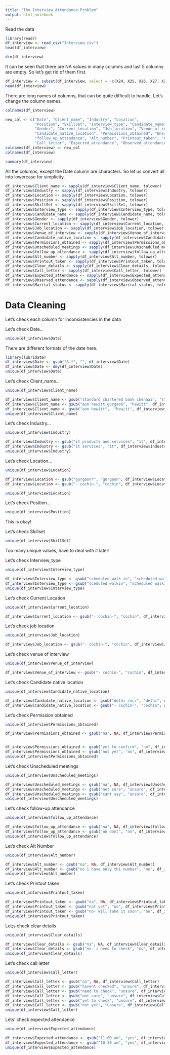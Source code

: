 ```yaml
---
title: "The Interview Attendance Problem"
output: html_notebook
---
```


Read the data

```r
library(readr)
df_interview <- read_csv("Interview.csv")
head(df_interview)
```

```r
dim(df_interview)
```

It can be seen that there are NA values in many columns and last 5 columns are empty. So let's get rid of them first.
```r
df_interview <- subset(df_interview, select = -c(X24, X25, X26, X27, X28))
head(df_interview)
```

There are long names of columns, that can be quite difficult to handle. Let's change the column names.

```r
colnames(df_interview)
```

```r
new_col <- c("Date", "Client_name", "Industry", "Location",
             "Position", "SkillSet", "Interview_type", "Candidate_name",
             "Gender", "Current_location", "Job_location", "Venue_of_interview",
             "Candidate_native_location", "Permissions_obtained", "Unscheduled_meetings",
             "follow_up_attendance", "Alt_number", "Printout_taken", "Clear_details",
             "Call_letter", "Expected_attendance", "Observed_attendance", "Marital_status")
colnames(df_interview) <- new_col
colnames(df_interview)
```

```r
summary(df_interview)
```
All the columns, except the Date column are characters. So let us convert all into lowercase for simplicity.

```r
df_interview$Client_name <- sapply(df_interview$Client_name, tolower)
df_interview$Industry <- sapply(df_interview$Industry, tolower)
df_interview$Location <- sapply(df_interview$Location, tolower)
df_interview$Position <- sapply(df_interview$Position, tolower)
df_interview$SkillSet <- sapply(df_interview$SkillSet, tolower)
df_interview$Interview_type <- sapply(df_interview$Interview_type, tolower)
df_interview$Candidate_name <- sapply(df_interview$Candidate_name, tolower)
df_interview$Gender <- sapply(df_interview$Gender, tolower)
df_interview$Current_location <- sapply(df_interview$Current_location, tolower)
df_interview$Job_location <- sapply(df_interview$Job_location, tolower)
df_interview$Venue_of_interview <- sapply(df_interview$Venue_of_interview, tolower)
df_interview$Candidate_native_location <- sapply(df_interview$Candidate_native_location, tolower)
df_interview$Permissions_obtained <- sapply(df_interview$Permissions_obtained, tolower)
df_interview$Unscheduled_meetings <- sapply(df_interview$Unscheduled_meetings, tolower)
df_interview$follow_up_attendance <- sapply(df_interview$follow_up_attendance, tolower)
df_interview$Alt_number <- sapply(df_interview$Alt_number, tolower)
df_interview$Printout_taken <- sapply(df_interview$Printout_taken, tolower)
df_interview$Clear_details <- sapply(df_interview$Clear_details, tolower)
df_interview$Call_letter <- sapply(df_interview$Call_letter, tolower)
df_interview$Expected_attendance <- sapply(df_interview$Expected_attendance, tolower)
df_interview$Observed_attendance <- sapply(df_interview$Observed_attendance, tolower)
df_interview$Marital_status <- sapply(df_interview$Marital_status, tolower)

```

# Data Cleaning

Let's check each column for inconsistencies in the data

Let's check Date...
```r
unique(df_interview$Date)
```

There are different formats of the date here.

```r
library(lubridate)
df_interview$Date <- gsub("&.*", "", df_interview$Date)
df_interview$Date <- dmy(df_interview$Date)
unique(df_interview$Date)
```

Let's check Client_name...
```r
unique(df_interview$Client_name)
```

```r
df_interview$Client_name <- gsub("standard chartered bank chennai", "standard chartered bank", df_interview$Client_name)
df_interview$Client_name <- gsub("aon hewitt gurgaon", "hewitt", df_interview$Client_name)
df_interview$Client_name <- gsub("aon hewitt",  "hewitt", df_interview$Client_name)
unique(df_interview$Client_name)
```


Let's check Industry...
```r
unique(df_interview$Industry)
```

```r
df_interview$Industry <- gsub("it products and services", "it", df_interview$Industry)
df_interview$Industry <- gsub("it services", "it", df_interview$Industry)
unique(df_interview$Industry)
```

Let's check Location...
```r
unique(df_interview$Location)
```

```r
df_interview$Location <- gsub("gurgaonr", "gurgaon", df_interview$Location)
df_interview$Location <- gsub("- cochin-", "cochin", df_interview$Location)
```

```r
unique(df_interview$Location)
```

Let's check Position...

```r
unique(df_interview$Position)
```
This is okay!

Let's check Skillset
```r
unique(df_interview$SkillSet)
```
Too many unique values, have to deal with it later!


Let's check Interview_type
```r
unique(df_interview$Interview_type)
```

```r
df_interview$Interview_type <- gsub("scheduled walk in", "scheduled walkin", df_interview$Interview_type)
df_interview$Interview_type <- gsub("sceduled walkin", "scheduled walkin", df_interview$Interview_type)
unique(df_interview$Interview_type)
```

Let's check Current Location
```r
unique(df_interview$Current_location)
```

```r
df_interview$Current_location <- gsub("- cochin-", "cochin", df_interview$Current_location)
```

Let's check job location
```r
unique(df_interview$Job_location)
```
```r
df_interview$Job_location <- gsub("- cochin-", "cochin", df_interview$Job_location)
```

Let's check venue of interview
```r
unique(df_interview$Venue_of_interview)
```
```r
df_interview$Venue_of_interview <- gsub("- cochin-", "cochin", df_interview$Venue_of_interview)
```

Let's check Candidate native location
```r
unique(df_interview$Candidate_native_location)
```

```r
df_interview$Candidate_native_location <- gsub("delhi /ncr", "delhi", df_interview$Candidate_native_location)
df_interview$Candidate_native_location <- gsub("- cochin-", "cochin", df_interview$Candidate_native_location)
```

Let's check Permission obtained

```r
unique(df_interview$Permissions_obtained)
```

```r
df_interview$Permissions_obtained <- gsub("na", NA, df_interview$Permissions_obtained)


df_interview$Permissions_obtained <- gsub("yet to confirm", "no", df_interview$Permissions_obtained)
df_interview$Permissions_obtained <- gsub("not yet", "no", df_interview$Permissions_obtained)
unique(df_interview$Permissions_obtained)
```


Let's check Unscheduled meetings
```r
unique(df_interview$Unscheduled_meetings)
```

```r
df_interview$Unscheduled_meetings <- gsub("na", NA, df_interview$Unscheduled_meetings)
df_interview$Unscheduled_meetings <- gsub("not sure", "unsure", df_interview$Unscheduled_meetings)
df_interview$Unscheduled_meetings <- gsub("cant say", "unsure", df_interview$Unscheduled_meetings)
unique(df_interview$Unscheduled_meetings)
```

Let's check follow-up attendance
```r
unique(df_interview$follow_up_attendance)
```

```r
df_interview$follow_up_attendance <- gsub("na", NA, df_interview$follow_up_attendance)
df_interview$follow_up_attendance <- gsub("no dont", "no", df_interview$follow_up_attendance)
unique(df_interview$follow_up_attendance)
```

Let's check Alt Number
```r
unique(df_interview$Alt_number)
```

```r
df_interview$Alt_number <- gsub("na", NA, df_interview$Alt_number)
df_interview$Alt_number <- gsub("no i have only thi number", "no", df_interview$Alt_number)
unique(df_interview$Alt_number)
```

Let's check Printout taken
```r
unique(df_interview$Printout_taken)
```

```r
df_interview$Printout_taken <- gsub("na", NA, df_interview$Printout_taken)
df_interview$Printout_taken <- gsub("not yet", "no", df_interview$Printout_taken)
df_interview$Printout_taken <- gsub("no- will take it soon", "no", df_interview$Printout_taken)
unique(df_interview$Printout_taken)
```

Let;s check clear details
```r
unique(df_interview$Clear_details)
```

```r
df_interview$Clear_details <- gsub("na", NA, df_interview$Clear_details)
df_interview$Clear_details <- gsub("no- i need to check", "no", df_interview$Clear_details)
unique(df_interview$Clear_details)
```

Let's check call letter
```r
unique(df_interview$Call_letter)
```

```r
df_interview$Call_letter <- gsub("na", NA, df_interview$Call_letter)
df_interview$Call_letter <- gsub("havent checked", "unsure", df_interview$Call_letter)
df_interview$Call_letter <- gsub("need to check", "unsure", df_interview$Call_letter)
df_interview$Call_letter <- gsub("not sure", "unsure", df_interview$Call_letter)
df_interview$Call_letter <- gsub("yet to check", "unsure", df_interview$Call_letter)
df_interview$Call_letter <- gsub("not yet", "unsure", df_interview$Call_letter)
unique(df_interview$Call_letter)
```

Lets' check expected attendance

```r
unique(df_interview$Expected_attendance)
```

```r
df_interview$Expected_attendance <- gsub("11:00 am", "yes", df_interview$Expected_attendance)
df_interview$Expected_attendance <- gsub("10.30 am", "yes", df_interview$Expected_attendance)
unique(df_interview$Expected_attendance)
```

```r

```

